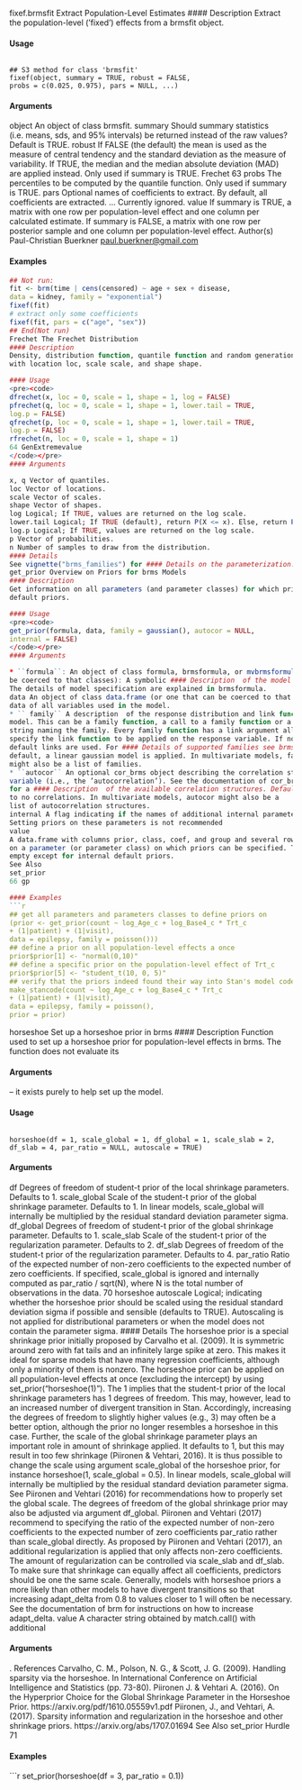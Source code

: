 fixef.brmsfit Extract Population-Level Estimates
#### Description 
Extract the population-level (’fixed’) effects from a brmsfit object.

#### Usage
<pre><code>
## S3 method for class 'brmsfit'
fixef(object, summary = TRUE, robust = FALSE,
probs = c(0.025, 0.975), pars = NULL, ...)
</code></pre>
#### Arguments

object An object of class brmsfit.
summary Should summary statistics (i.e. means, sds, and 95% intervals) be returned instead
of the raw values? Default is TRUE.
robust If FALSE (the default) the mean is used as the measure of central tendency and
the standard deviation as the measure of variability. If TRUE, the median and the
median absolute deviation (MAD) are applied instead. Only used if summary is
TRUE.
Frechet 63
probs The percentiles to be computed by the quantile function. Only used if summary
is TRUE.
pars Optional names of coefficients to extract. By default, all coefficients are extracted.
... Currently ignored.
value
If summary is TRUE, a matrix with one row per population-level effect and one column per calculated
estimate. If summary is FALSE, a matrix with one row per posterior sample and one column per
population-level effect.
Author(s)
Paul-Christian Buerkner <paul.buerkner@gmail.com>

#### Examples 
```r
## Not run:
fit <- brm(time | cens(censored) ~ age + sex + disease,
data = kidney, family = "exponential")
fixef(fit)
# extract only some coefficients
fixef(fit, pars = c("age", "sex"))
## End(Not run)
Frechet The Frechet Distribution
#### Description 
Density, distribution function, quantile function and random generation for the Frechet distribution
with location loc, scale scale, and shape shape.

#### Usage
<pre><code>
dfrechet(x, loc = 0, scale = 1, shape = 1, log = FALSE)
pfrechet(q, loc = 0, scale = 1, shape = 1, lower.tail = TRUE,
log.p = FALSE)
qfrechet(p, loc = 0, scale = 1, shape = 1, lower.tail = TRUE,
log.p = FALSE)
rfrechet(n, loc = 0, scale = 1, shape = 1)
64 GenExtremevalue
</code></pre>
#### Arguments

x, q Vector of quantiles.
loc Vector of locations.
scale Vector of scales.
shape Vector of shapes.
log Logical; If TRUE, values are returned on the log scale.
lower.tail Logical; If TRUE (default), return P(X <= x). Else, return P(X > x) .
log.p Logical; If TRUE, values are returned on the log scale.
p Vector of probabilities.
n Number of samples to draw from the distribution.
#### Details
See vignette("brms_families") for #### Details on the parameterization.
get_prior Overview on Priors for brms Models
#### Description 
Get information on all parameters (and parameter classes) for which priors may be specified including
default priors.

#### Usage
<pre><code>
get_prior(formula, data, family = gaussian(), autocor = NULL,
internal = FALSE)
</code></pre>
#### Arguments

* ``formula``: An object of class formula, brmsformula, or mvbrmsformula (or one that can
be coerced to that classes): A symbolic #### Description  of the model to be fitted.
The details of model specification are explained in brmsformula.
data An object of class data.frame (or one that can be coerced to that class) containing
data of all variables used in the model.
* `` family`` A description  of the response distribution and link function to be used in the
model. This can be a family function, a call to a family function or a character
string naming the family. Every family function has a link argument allowing to
specify the link function to be applied on the response variable. If not specified,
default links are used. For #### Details of supported families see brmsfamily. By
default, a linear gaussian model is applied. In multivariate models, family
might also be a list of families.
* ``autocor`` An optional cor_brms object describing the correlation structure within the response
variable (i.e., the ’autocorrelation’). See the documentation of cor_brms
for a #### Description  of the available correlation structures. Defaults to NULL, corresponding
to no correlations. In multivariate models, autocor might also be a
list of autocorrelation structures.
internal A flag indicating if the names of additional internal parameters should be displayed.
Setting priors on these parameters is not recommended
value
A data.frame with columns prior, class, coef, and group and several rows, each providing information
on a parameter (or parameter class) on which priors can be specified. The prior column is
empty except for internal default priors.
See Also
set_prior
66 gp

#### Examples 
```r
## get all parameters and parameters classes to define priors on
(prior <- get_prior(count ~ log_Age_c + log_Base4_c * Trt_c
+ (1|patient) + (1|visit),
data = epilepsy, family = poisson()))
## define a prior on all population-level effects a once
prior$prior[1] <- "normal(0,10)"
## define a specific prior on the population-level effect of Trt_c
prior$prior[5] <- "student_t(10, 0, 5)"
## verify that the priors indeed found their way into Stan's model code
make_stancode(count ~ log_Age_c + log_Base4_c * Trt_c
+ (1|patient) + (1|visit),
data = epilepsy, family = poisson(),
prior = prior)
```


horseshoe Set up a horseshoe prior in brms
#### Description 
Function used to set up a horseshoe prior for population-level effects in brms. The function does
not evaluate its </code></pre>
#### Arguments
 – it exists purely to help set up the model.

#### Usage
<pre><code>
horseshoe(df = 1, scale_global = 1, df_global = 1, scale_slab = 2,
df_slab = 4, par_ratio = NULL, autoscale = TRUE)
</code></pre>
#### Arguments

df Degrees of freedom of student-t prior of the local shrinkage parameters. Defaults
to 1.
scale_global Scale of the student-t prior of the global shrinkage parameter. Defaults to 1.
In linear models, scale_global will internally be multiplied by the residual
standard deviation parameter sigma.
df_global Degrees of freedom of student-t prior of the global shrinkage parameter. Defaults
to 1.
scale_slab Scale of the student-t prior of the regularization parameter. Defaults to 2.
df_slab Degrees of freedom of the student-t prior of the regularization parameter. Defaults
to 4.
par_ratio Ratio of the expected number of non-zero coefficients to the expected number of
zero coefficients. If specified, scale_global is ignored and internally computed
as par_ratio / sqrt(N), where N is the total number of observations in the
data.
70 horseshoe
autoscale Logical; indicating whether the horseshoe prior should be scaled using the residual
standard deviation sigma if possible and sensible (defaults to TRUE). Autoscaling
is not applied for distributional parameters or when the model does
not contain the parameter sigma.
#### Details
The horseshoe prior is a special shrinkage prior initially proposed by Carvalho et al. (2009). It
is symmetric around zero with fat tails and an infinitely large spike at zero. This makes it ideal
for sparse models that have many regression coefficients, although only a minority of them is nonzero.
The horseshoe prior can be applied on all population-level effects at once (excluding the
intercept) by using set_prior("horseshoe(1)"). The 1 implies that the student-t prior of the local
shrinkage parameters has 1 degrees of freedom. This may, however, lead to an increased number
of divergent transition in Stan. Accordingly, increasing the degrees of freedom to slightly higher
values (e.g., 3) may often be a better option, although the prior no longer resembles a horseshoe in
this case. Further, the scale of the global shrinkage parameter plays an important role in amount
of shrinkage applied. It defaults to 1, but this may result in too few shrinkage (Piironen & Vehtari,
2016). It is thus possible to change the scale using argument scale_global of the horseshoe
prior, for instance horseshoe(1, scale_global = 0.5). In linear models, scale_global will
internally be multiplied by the residual standard deviation parameter sigma. See Piironen and
Vehtari (2016) for recommendations how to properly set the global scale. The degrees of freedom
of the global shrinkage prior may also be adjusted via argument df_global. Piironen and Vehtari
(2017) recommend to specifying the ratio of the expected number of non-zero coefficients to the
expected number of zero coefficients par_ratio rather than scale_global directly. As proposed
by Piironen and Vehtari (2017), an additional regularization is applied that only affects non-zero
coefficients. The amount of regularization can be controlled via scale_slab and df_slab. To
make sure that shrinkage can equally affect all coefficients, predictors should be one the same
scale. Generally, models with horseshoe priors a more likely than other models to have divergent
transitions so that increasing adapt_delta from 0.8 to values closer to 1 will often be necessary.
See the documentation of brm for instructions on how to increase adapt_delta.
value
A character string obtained by match.call() with additional </code></pre>
#### Arguments
.
References
Carvalho, C. M., Polson, N. G., & Scott, J. G. (2009). Handling sparsity via the horseshoe. In
International Conference on Artificial Intelligence and Statistics (pp. 73-80).
Piironen J. & Vehtari A. (2016). On the Hyperprior Choice for the Global Shrinkage Parameter in
the Horseshoe Prior. https://arxiv.org/pdf/1610.05559v1.pdf
Piironen, J., and Vehtari, A. (2017). Sparsity information and regularization in the horseshoe and
other shrinkage priors. https://arxiv.org/abs/1707.01694
See Also
set_prior
Hurdle 71

#### Examples 
```r
set_prior(horseshoe(df = 3, par_ratio = 0.1))


